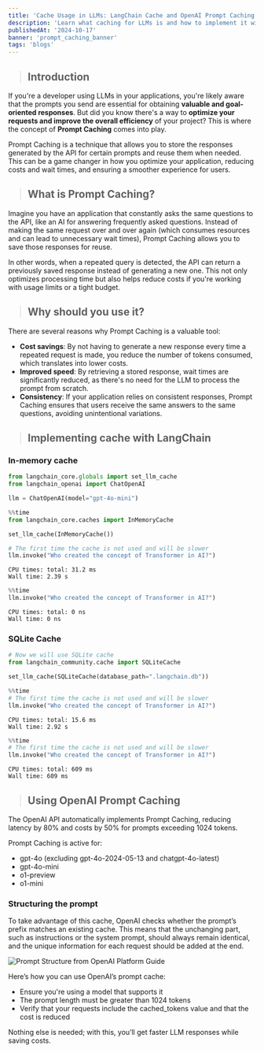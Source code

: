 ```yaml
---
title: 'Cache Usage in LLMs: LangChain Cache and OpenAI Prompt Caching'
description: 'Learn what caching for LLMs is and how to implement it with LangChain and OpenAI'
publishedAt: '2024-10-17'
banner: 'prompt_caching_banner'
tags: 'blogs'
---
```

> ## Introduction
If you're a developer using LLMs in your applications, you're likely aware that the prompts you send are essential for obtaining **valuable and goal-oriented responses**. But did you know there's a way to **optimize your requests and improve the overall efficiency** of your project? This is where the concept of **Prompt Caching** comes into play.

Prompt Caching is a technique that allows you to store the responses generated by the API for certain prompts and reuse them when needed. This can be a game changer in how you optimize your application, reducing costs and wait times, and ensuring a smoother experience for users.

> ## What is Prompt Caching?
Imagine you have an application that constantly asks the same questions to the API, like an AI for answering frequently asked questions. Instead of making the same request over and over again (which consumes resources and can lead to unnecessary wait times), Prompt Caching allows you to save those responses for reuse.

In other words, when a repeated query is detected, the API can return a previously saved response instead of generating a new one. This not only optimizes processing time but also helps reduce costs if you're working with usage limits or a tight budget.

> ## Why should you use it?
There are several reasons why Prompt Caching is a valuable tool:

- **Cost savings**: By not having to generate a new response every time a repeated request is made, you reduce the number of tokens consumed, which translates into lower costs.
- **Improved speed**: By retrieving a stored response, wait times are significantly reduced, as there's no need for the LLM to process the prompt from scratch.
- **Consistency**: If your application relies on consistent responses, Prompt Caching ensures that users receive the same answers to the same questions, avoiding unintentional variations.

> ## Implementing cache with LangChain

### In-memory cache
```python
from langchain_core.globals import set_llm_cache
from langchain_openai import ChatOpenAI

llm = ChatOpenAI(model="gpt-4o-mini")
```
```python
%%time
from langchain_core.caches import InMemoryCache

set_llm_cache(InMemoryCache())

# The first time the cache is not used and will be slower
llm.invoke("Who created the concept of Transformer in AI?")
```
```
CPU times: total: 31.2 ms
Wall time: 2.39 s
```
```python
%%time
llm.invoke("Who created the concept of Transformer in AI?")
```
```
CPU times: total: 0 ns
Wall time: 0 ns
```

### SQLite Cache

```python
# Now we will use SQLite cache
from langchain_community.cache import SQLiteCache

set_llm_cache(SQLiteCache(database_path=".langchain.db"))
```
```python
%%time
# The first time the cache is not used and will be slower
llm.invoke("Who created the concept of Transformer in AI?")
```
```
CPU times: total: 15.6 ms
Wall time: 2.92 s
```
```python
%%time
# The first time the cache is not used and will be slower
llm.invoke("Who created the concept of Transformer in AI?")
```
```
CPU times: total: 609 ms
Wall time: 609 ms
```
> ## Using OpenAI Prompt Caching

The OpenAI API automatically implements Prompt Caching, reducing latency by 80% and costs by 50% for prompts exceeding 1024 tokens.

Prompt Caching is active for:

- gpt-4o (excluding gpt-4o-2024-05-13 and chatgpt-4o-latest)
- gpt-4o-mini
- o1-preview
- o1-mini

### Structuring the prompt

To take advantage of this cache, OpenAI checks whether the prompt’s prefix matches an existing cache. This means that the unchanging part, such as instructions or the system prompt, should always remain identical, and the unique information for each request should be added at the end.

![Prompt Structure from OpenAI Platform Guide](https://openaidevs.retool.com/api/file/8593d9bb-4edb-4eb6-bed9-62bfb98db5ee)

Here’s how you can use OpenAI’s prompt cache:

- Ensure you're using a model that supports it
- The prompt length must be greater than 1024 tokens
- Verify that your requests include the cached_tokens value and that the cost is reduced

Nothing else is needed; with this, you’ll get faster LLM responses while saving costs.

